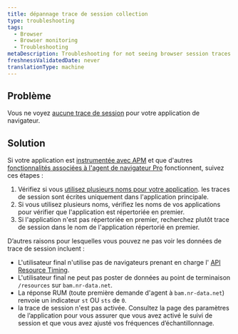 ```yaml
---
title: dépannage trace de session collection
type: troubleshooting
tags:
  - Browser
  - Browser monitoring
  - Troubleshooting
metaDescription: Troubleshooting for not seeing browser session traces.
freshnessValidatedDate: never
translationType: machine
---
```


## Problème

Vous ne voyez [aucune trace de session](/docs/browser/new-relic-browser/browser-pro-features/session-traces-exploring-webpages-life-cycle) pour votre application de navigateur.

## Solution

Si votre application est [instrumentée avec APM](/docs/browser/new-relic-browser/installation-configuration/troubleshooting-browser-monitoring-installation) et que d&apos;autres [fonctionnalités associées à l&apos;agent de navigateur Pro](/docs/browser/new-relic-browser/browser-pro-features) fonctionnent, suivez ces étapes :

1. Vérifiez si vous [utilisez plusieurs noms pour votre application](/docs/apm/new-relic-apm/installation-configuration/using-multiple-names-app). les traces de session sont écrites uniquement dans l&apos;application principale.
2. Si vous utilisez plusieurs noms, vérifiez les noms de vos applications <InlinePopover type="apm" />pour vérifier que l&apos;application est répertoriée en premier.
3. Si l&apos;application n&apos;est pas répertoriée en premier, recherchez plutôt trace de session dans le nom de l&apos;application répertorié en premier.

D’autres raisons pour lesquelles vous pouvez ne pas voir les données de trace de session incluent :

* L&apos;utilisateur final n&apos;utilise pas de navigateurs prenant en charge l&apos; [API Resource Timing](http://www.w3.org/TR/resource-timing/).
* L&apos;utilisateur final ne peut pas poster de données au point de terminaison `/resources` sur `bam.nr-data.net`.
* La réponse RUM (toute première demande d&apos;agent à `bam.nr-data.net`) renvoie un indicateur `st` OU `sts` de `0`.
* la trace de session n&apos;est pas activée. Consultez la page des paramètres de l’application pour vous assurer que vous avez activé le suivi de session et que vous avez ajusté vos fréquences d’échantillonnage.